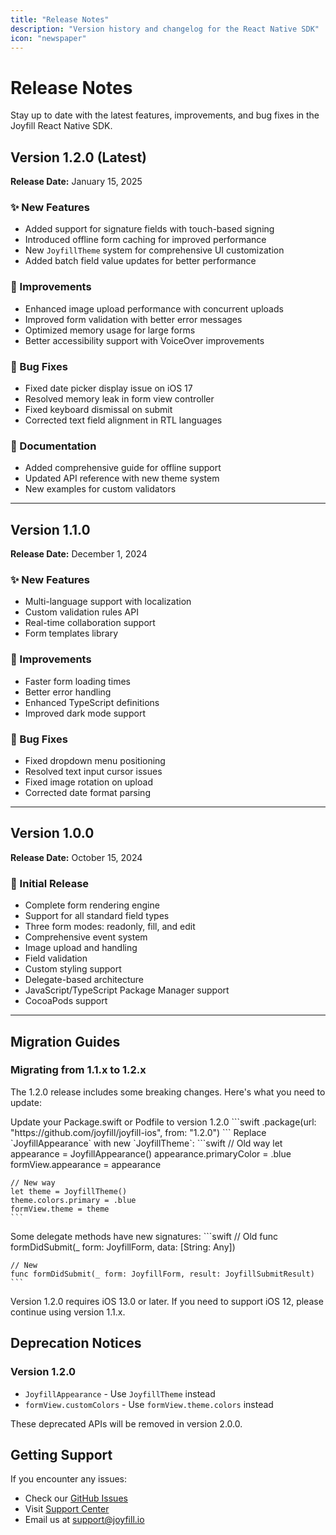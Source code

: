 ```yaml
---
title: "Release Notes"
description: "Version history and changelog for the React Native SDK"
icon: "newspaper"
---
```


# Release Notes

Stay up to date with the latest features, improvements, and bug fixes in the Joyfill React Native SDK.

## Version 1.2.0 (Latest)

**Release Date:** January 15, 2025

### ✨ New Features
- Added support for signature fields with touch-based signing
- Introduced offline form caching for improved performance
- New `JoyfillTheme` system for comprehensive UI customization
- Added batch field value updates for better performance

### 🔧 Improvements
- Enhanced image upload performance with concurrent uploads
- Improved form validation with better error messages
- Optimized memory usage for large forms
- Better accessibility support with VoiceOver improvements

### 🐛 Bug Fixes
- Fixed date picker display issue on iOS 17
- Resolved memory leak in form view controller
- Fixed keyboard dismissal on submit
- Corrected text field alignment in RTL languages

### 📝 Documentation
- Added comprehensive guide for offline support
- Updated API reference with new theme system
- New examples for custom validators

---

## Version 1.1.0

**Release Date:** December 1, 2024

### ✨ New Features
- Multi-language support with localization
- Custom validation rules API
- Real-time collaboration support
- Form templates library

### 🔧 Improvements
- Faster form loading times
- Better error handling
- Enhanced TypeScript definitions
- Improved dark mode support

### 🐛 Bug Fixes
- Fixed dropdown menu positioning
- Resolved text input cursor issues
- Fixed image rotation on upload
- Corrected date format parsing

---

## Version 1.0.0

**Release Date:** October 15, 2024

### 🎉 Initial Release

- Complete form rendering engine
- Support for all standard field types
- Three form modes: readonly, fill, and edit
- Comprehensive event system
- Image upload and handling
- Field validation
- Custom styling support
- Delegate-based architecture
- JavaScript/TypeScript Package Manager support
- CocoaPods support

---

## Migration Guides

### Migrating from 1.1.x to 1.2.x

The 1.2.0 release includes some breaking changes. Here's what you need to update:

<Steps>
  <Step title="Update Dependencies">
    Update your Package.swift or Podfile to version 1.2.0
    ```swift
    .package(url: "https://github.com/joyfill/joyfill-ios", from: "1.2.0")
    ```
  </Step>
  
  <Step title="Update Theme Configuration">
    Replace `JoyfillAppearance` with new `JoyfillTheme`:
    ```swift
    // Old way
    let appearance = JoyfillAppearance()
    appearance.primaryColor = .blue
    formView.appearance = appearance
    
    // New way
    let theme = JoyfillTheme()
    theme.colors.primary = .blue
    formView.theme = theme
    ```
  </Step>
  
  <Step title="Update Delegate Methods">
    Some delegate methods have new signatures:
    ```swift
    // Old
    func formDidSubmit(_ form: JoyfillForm, data: [String: Any])
    
    // New
    func formDidSubmit(_ form: JoyfillForm, result: JoyfillSubmitResult)
    ```
  </Step>
</Steps>

<Warning>
  Version 1.2.0 requires iOS 13.0 or later. If you need to support iOS 12, please continue using version 1.1.x.
</Warning>

## Deprecation Notices

### Version 1.2.0
- `JoyfillAppearance` - Use `JoyfillTheme` instead
- `formView.customColors` - Use `formView.theme.colors` instead

These deprecated APIs will be removed in version 2.0.0.

## Getting Support

If you encounter any issues:
- Check our [GitHub Issues](https://github.com/joyfill/joyfill-ios/issues)
- Visit [Support Center](https://joyfill.io/support)
- Email us at support@joyfill.io

